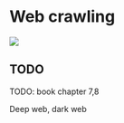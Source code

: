 # Web crawling {#WebCrawling}

<img src="img/book/spider-01.png" />

## TODO

TODO: book chapter 7,8

Deep web, dark web